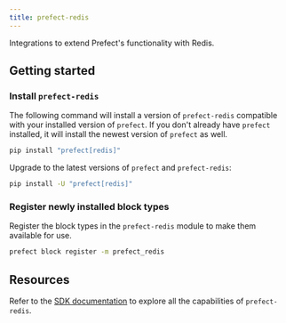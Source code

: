 ```yaml
---
title: prefect-redis
---
```


Integrations to extend Prefect's functionality with Redis.

## Getting started

### Install `prefect-redis`

The following command will install a version of `prefect-redis` compatible with your installed version of `prefect`. 
If you don't already have `prefect` installed, it will install the newest version of `prefect` as well.

```bash
pip install "prefect[redis]"
```

Upgrade to the latest versions of `prefect` and `prefect-redis`:

```bash
pip install -U "prefect[redis]"
```

### Register newly installed block types

Register the block types in the `prefect-redis` module to make them available for use.

```bash
prefect block register -m prefect_redis
```

## Resources

Refer to the [SDK documentation](https://reference.prefect.io/prefect_redis/) to explore all the capabilities of `prefect-redis`.
